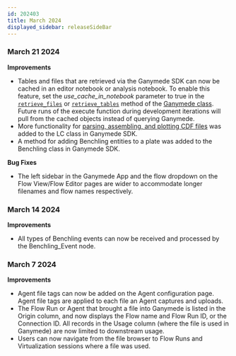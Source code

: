 ```yaml
---
id: 202403
title: March 2024
displayed_sidebar: releaseSideBar
---
```


### March 21 2024
**Improvements**
- Tables and files that are retrieved via the Ganymede SDK can now be cached in an editor notebook or analysis notebook.  To enable this feature, set the *use_cache_in_notebook* parameter to true in the [`retrieve_files`](../sdk/GanymedeClass#method-retrieve_files) or [`retrieve_tables`](../sdk/GanymedeClass#method-retrieve_tables) method of the [Ganymede class](../sdk/GanymedeClass.mdx).  Future runs of the execute function during development iterations will pull from the cached objects instead of querying Ganymede.
- More functionality for [parsing, assembling, and plotting CDF files](../sdk/sdk_markdowns/lc.cdf.md) was added to the LC class in Ganymede SDK.
- A method for adding Benchling entities to a plate was added to the Benchling class in Ganymede SDK.

**Bug Fixes**
- The left sidebar in the Ganymede App and the flow dropdown on the Flow View/Flow Editor pages are wider to accommodate longer filenames and flow names respectively.

### March 14 2024
**Improvements**
- All types of Benchling events can now be received and processed by the Benchling_Event node.

### March 7 2024
**Improvements**
- Agent file tags can now be added on the Agent configuration page. Agent file tags are applied to each file an Agent captures and uploads.
- The Flow Run or Agent that brought a file into Ganymede is listed in the Origin column, and now displays the Flow name and Flow Run ID, or the Connection ID. All records in the Usage column (where the file is used in Ganymede) are now limited to downstream usage.
- Users can now navigate from the file browser to Flow Runs and Virtualization sessions where a file was used.
